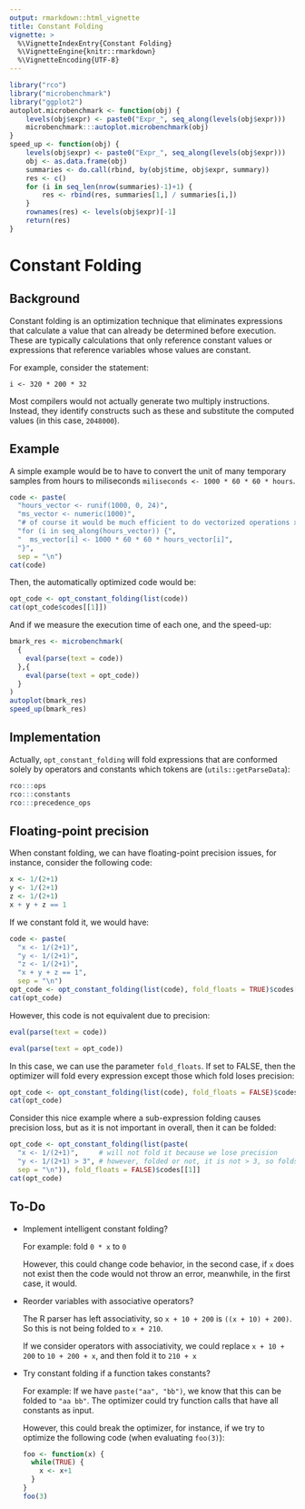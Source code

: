 ```yaml
---
output: rmarkdown::html_vignette
title: Constant Folding
vignette: >
  %\VignetteIndexEntry{Constant Folding}
  %\VignetteEngine{knitr::rmarkdown}
  %\VignetteEncoding{UTF-8}
---
```


```r
library("rco")
library("microbenchmark")
library("ggplot2")
autoplot.microbenchmark <- function(obj) {
    levels(obj$expr) <- paste0("Expr_", seq_along(levels(obj$expr)))
    microbenchmark:::autoplot.microbenchmark(obj)
}
speed_up <- function(obj) {
    levels(obj$expr) <- paste0("Expr_", seq_along(levels(obj$expr)))
    obj <- as.data.frame(obj)
    summaries <- do.call(rbind, by(obj$time, obj$expr, summary))
    res <- c()
    for (i in seq_len(nrow(summaries)-1)+1) {
        res <- rbind(res, summaries[1,] / summaries[i,])
    }
    rownames(res) <- levels(obj$expr)[-1]
    return(res)
}
```

# Constant Folding

## Background

Constant folding is an optimization technique that eliminates expressions that calculate a value that can already be determined before execution. These are typically calculations that only reference constant values or expressions that reference variables whose values are constant.

For example, consider the statement:

`i <- 320 * 200 * 32`

Most compilers would not actually generate two multiply instructions. Instead, they identify constructs such as these and substitute the computed values (in this case, `2048000`).

## Example

A simple example would be to have to convert the unit of many temporary samples from hours to miliseconds `miliseconds <- 1000 * 60 * 60 * hours`.

```r
code <- paste(
  "hours_vector <- runif(1000, 0, 24)",
  "ms_vector <- numeric(1000)",
  "# of course it would be much efficient to do vectorized operations xP",
  "for (i in seq_along(hours_vector)) {",
  "  ms_vector[i] <- 1000 * 60 * 60 * hours_vector[i]",
  "}",
  sep = "\n")
cat(code)
```

Then, the automatically optimized code would be:

```r
opt_code <- opt_constant_folding(list(code))
cat(opt_code$codes[[1]])
```

And if we measure the execution time of each one, and the speed-up:

```r
bmark_res <- microbenchmark(
  {
    eval(parse(text = code))
  },{
    eval(parse(text = opt_code))
  }
)
autoplot(bmark_res)
speed_up(bmark_res)
```

## Implementation

Actually, `opt_constant_folding` will fold expressions that are conformed solely by operators and constants which tokens are (`utils::getParseData`):

```r
rco:::ops
rco:::constants
rco:::precedence_ops
```

## Floating-point precision

When constant folding, we can have floating-point precision issues, for instance, consider the following code:

```r
x <- 1/(2+1)
y <- 1/(2+1)
z <- 1/(2+1)
x + y + z == 1
```

If we constant fold it, we would have:

```r
code <- paste(
  "x <- 1/(2+1)",
  "y <- 1/(2+1)",
  "z <- 1/(2+1)",
  "x + y + z == 1",
  sep = "\n")
opt_code <- opt_constant_folding(list(code), fold_floats = TRUE)$codes[[1]]
cat(opt_code)
```

However, this code is not equivalent due to precision:

```r
eval(parse(text = code))
```

```r
eval(parse(text = opt_code))
```

In this case, we can use the parameter `fold_floats`. If set to FALSE, then the optimizer will fold every expression except those which fold loses precision:

```r
opt_code <- opt_constant_folding(list(code), fold_floats = FALSE)$codes[[1]]
cat(opt_code)
```

Consider this nice example where a sub-expression folding causes precision loss, but as it is not important in overall, then it can be folded:

```r
opt_code <- opt_constant_folding(list(paste(
  "x <- 1/(2+1)",     # will not fold it because we lose precision
  "y <- 1/(2+1) > 3", # however, folded or not, it is not > 3, so folds it
  sep = "\n")), fold_floats = FALSE)$codes[[1]]
cat(opt_code)
```

## To-Do

* Implement intelligent constant folding?
  
  For example: fold `0 * x` to `0`
  
  However, this could change code behavior, in the second case, if `x` does not exist then the code would not throw an error, meanwhile, in the first case, it would.

* Reorder variables with associative operators?
  
  The R parser has left associativity, so `x + 10 + 200` is `((x + 10) + 200)`. So this is not being folded to `x + 210`.
  
  If we consider operators with associativity, we could replace `x + 10 + 200` to  `10 + 200 + x`, and then fold it to `210 + x`

* Try constant folding if a function takes constants?
  
  For example: If we have `paste("aa", "bb")`, we know that this can be folded to `"aa bb"`. The optimizer could try function calls that have all constants as input.
  
  However, this could break the optimizer, for instance, if we try to optimize the following code (when evaluating `foo(3)`):
  
  ```r
  foo <- function(x) {
    while(TRUE) {
      x <- x+1
    }
  }
  foo(3)
  ```
